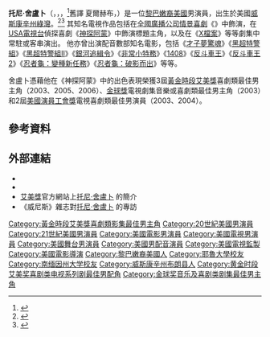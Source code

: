 {{noteTA
|G1=Show
|G2=Movie
|G3=Pixar
}}
{{Infobox person
| 姓名     = 托尼·舍盧卜
| 原文名   = {{lang|en|Tony Shalhoub}}
| 讀音     = {{IPAc-en|ˈ|t|oʊ|n|i|_|ʃ|ə|ˈ|l|uː|b}}
| 圖像     = Tony Shalhoub (1).jpg
| 圖像説明 = 2008年的舍盧卜
| 性別     = 男性
| 出生名   = Anthony Marcus Shalhoub
| 出生日期 = {{Birth date and age|1953|10|9}}
| 出生地點 = {{美國}}[[威斯康辛州|威斯康辛州]][[綠灣_(威斯康辛州)|綠灣]]
| 逝世日期 = <!-- {{Death date and age|YYYY|MM|DD|YYYY|MM|DD}}（死亡在前，出生在后） -->
| 逝世地點 = 
| 国籍     = 美國
| 教育程度 = {{plainlist|
* [[威斯康星大學綠灣分校|威斯康星大學綠灣分校]]
* [[南緬因州大學|南緬因州大學]]（[[文學士|文學士]]）
* [[耶魯大學|耶魯大學]]（[[藝術創作碩士|藝術創作碩士]]）
}}
| 職業     = [[演員|演員]] [[執行製片|執行製片]] [[導演|導演]]
| 活躍時期 = 1981年至今
| 知名作品 = {{plainlist|
* 《{{link-en|插翅欲飛|Wings (1990 TV series)}}》
* 《[[神探阿蒙|神探阿蒙]]》
* 《[[巴頓·芬克|巴頓·芬克]]》
* 《[[黑衣人|黑衣人]]》
* 《[[黑衣人II|黑衣人II]]》
* 《[[銀河追緝令|銀河追緝令]]》
}}
| 配偶     = {{marriage|{{link-en|布魯克·亞當斯|Brooke Adams (actress)}}|1992}}
| 兒女     = 2
| 簽名     = Tony Shalhoub (signature).png
}}
'''托尼·舍盧卜'''（{{lang-en|Tony Shalhoub}}，{{IPAc-en|ʃ|ə|ˈ|l|uː|b}}，{{respell|shə|LOOB|'}}，<ref>{{cite web |url=https://www.loc.gov/nls/about/organization/standards-guidelines/qrst/#s |title=Say How? A Pronunciation Guide to Names of Public Figures |trans-title=怎麽說？公衆人物姓名發音指南 |publisher=[[國會圖書館_(美國)|美國國會圖書館]]{{link-en|國家圖書館盲人與殘障人士服務 (美國)|National Library Service for the Blind and Physically Handicapped|盲人與殘障人士服務}} |quote= |accessdate=2019-07-13 |language=en-US |archive-date=2019-09-25 |archive-url=https://web.archive.org/web/20190925121727/http://www.loc.gov/nls/about/organization/standards-guidelines/qrst/#s |dead-url=no }}</ref>舊譯 夏爾赫布，{{bd|1953年|10月9日||}}）是一位[[黎巴嫩|黎巴嫩裔]][[美國|美國]]男演員，出生於美國[[威斯康辛州|威斯康辛州]][[綠灣_(威斯康辛州)|綠灣]]。<ref name=parade>{{cite web |last=Wojciechowski |first=Michele "Wojo" |date=2013-10-04 |title=''We Are Men'' Star Tony Shalhoub on Life after Monk |url=https://parade.com/171338/michelewojciechowski/we-are-men-star-tony-shalhoub-on-life-after-monk/ |publisher=《{{link-en|游行 (雜志)|Parade (magazine)|游行}}》雜志 |access-date=2019-07-13 |language=en-US |archive-date=2021-02-11 |archive-url=https://web.archive.org/web/20210211173435/https://parade.com/171338/michelewojciechowski/we-are-men-star-tony-shalhoub-on-life-after-monk/ |dead-url=no }}</ref><ref name=mendoza>{{cite web |last=Mendoza |first=N.F. |title=WITH AN EYE ON . . . : Tony Shalhoub&apos;s &apos;Wings&apos; lets him be the driver and the passenger happy to go along for the ride |url=https://www.latimes.com/archives/la-xpm-1995-05-07-tv-33438-story.html |date=1995-05-07 |publisher=《[[洛杉磯時報|洛杉磯時報]]》 |access-date=2019-07-13 |language=en-US |archive-date=2021-01-23 |archive-url=https://web.archive.org/web/20210123074826/https://www.latimes.com/archives/la-xpm-1995-05-07-tv-33438-story.html |dead-url=no }}</ref>
其知名電視作品包括在[[全國廣播公司|全國廣播公司]][[情景喜劇|情景喜劇]]《{{link-en|插翅欲飛|Wings (1990 TV series)}}》中飾演{{SetTitle|Antonio Scarpacci|安東尼奧·斯卡爾帕奇}}，在[[USA電視台|USA電視台]]偵探喜劇《[[神探阿蒙|神探阿蒙]]》中飾演標題主角{{SetTitle|Adrian Monk，港譯 蒙艾恩|艾德里安·蒙克}}，以及在《[[X檔案|X檔案]]》等等劇集中常駐或客串演出。
他亦曾出演配音數部知名電影，包括《[[才子夢驚魂|才子夢驚魂]]》《[[黑超特警組|黑超特警組]]》《[[黑超特警組II|黑超特警組II]]》《[[銀河追緝令|銀河追緝令]]》《[[非常小特務|非常小特務]]》《[[1408_(電影)|1408]]》《[[反斗車王|反斗車王]]》《[[反斗車王2|反斗車王2]]》《[[忍者龜：變種新任務|忍者龜：變種新任務]]》《[[忍者龜：破影而出|忍者龜：破影而出]]》等等。

舍盧卜憑藉他在《神探阿蒙》中的出色表現榮獲3屆[[黃金時段艾美獎|黃金時段艾美獎]]喜劇類最佳男主角（2003、2005、2006）、{{link-en|第60届金球獎|60th Golden Globe Awards|第60届}}[[金球獎|金球獎]]電視劇集音樂或喜劇類最佳男主角（2003）和2屆[[美國演員工會獎|美國演員工會獎]]電視喜劇類最佳男演員（2003、2004）。

==參考資料==
{{reflist}}

==外部連結==
{{Commonscat|Tony Shalhoub|托尼·舍盧卜}}
* {{IMDb name|1724}}
* {{IBDB name|59676}}
* [[艾美獎|艾美獎]]官方網站上[http://www.emmys.com/celebrities/tony-shalhoub 托尼·舍盧卜] {{Wayback|url=http://www.emmys.com/celebrities/tony-shalhoub |date=20130515051225 }}的簡介{{en}}
* 《威尼斯》雜志對[https://www.andrew-fish.com/#TonyShalhoubVenice 托尼·舍盧卜] {{Wayback|url=https://www.andrew-fish.com/#TonyShalhoubVenice |date=20210126144055 }}的專訪{{en}}
<!--
* [https://web.archive.org/web/20050214132548/http://www.naaponline.org/filmmaker/index.asp 1st Annual Arab-American Film Maker Award 2005]
-->

{{黃金時段艾美獎最佳喜劇類電視系列劇男主角}}
{{黄金时段艾美奖最佳喜剧类电视系列剧男配角}}
{{金球奖音乐喜剧类剧集最佳男主角}}
{{美國演員工會獎最佳喜劇影集男演員}}
{{国家影评人协会最佳男配角}}
{{Authority control}}

{{DEFAULTSORT:Shalhoub, Tony}}
[[Category:黃金時段艾美獎喜劇類影集最佳男主角|Category:黃金時段艾美獎喜劇類影集最佳男主角]]
[[Category:20世紀美國男演員|Category:20世紀美國男演員]]
[[Category:21世紀美國男演員|Category:21世紀美國男演員]]
[[Category:美國電影男演員|Category:美國電影男演員]]
[[Category:美國電視男演員|Category:美國電視男演員]]
[[Category:美國舞台男演員|Category:美國舞台男演員]]
[[Category:美國男配音演員|Category:美國男配音演員]]
[[Category:美國電視監製|Category:美國電視監製]]
[[Category:美國電影導演|Category:美國電影導演]]
[[Category:黎巴嫩裔美國人|Category:黎巴嫩裔美國人]]
[[Category:耶魯大學校友|Category:耶魯大學校友]]
[[Category:南缅因州大学校友|Category:南缅因州大学校友]]
[[Category:威斯康辛州布朗县人|Category:威斯康辛州布朗县人]]
[[Category:黄金时段艾美奖喜剧类电视系列剧最佳男配角|Category:黄金时段艾美奖喜剧类电视系列剧最佳男配角]]
[[Category:金球奖音乐及喜剧类剧集最佳男主角|Category:金球奖音乐及喜剧类剧集最佳男主角]]